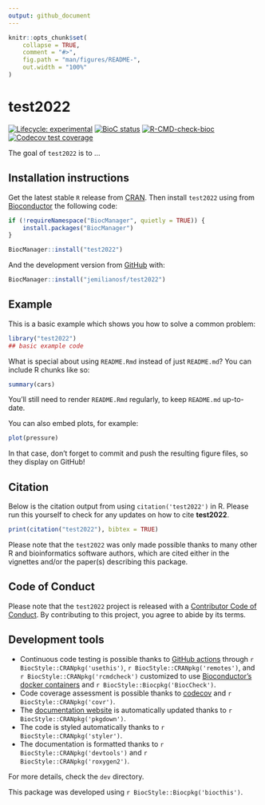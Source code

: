 ```yaml
---
output: github_document
---
```


<!-- README.md is generated from README.Rmd. Please edit that file -->

```r
knitr::opts_chunk$set(
    collapse = TRUE,
    comment = "#>",
    fig.path = "man/figures/README-",
    out.width = "100%"
)
```

# test2022

<!-- badges: start -->
[![Lifecycle: experimental](https://img.shields.io/badge/lifecycle-experimental-orange.svg)](https://lifecycle.r-lib.org/articles/stages.html#experimental)
[![BioC status](http://www.bioconductor.org/shields/build/release/bioc/test2022.svg)](https://bioconductor.org/checkResults/release/bioc-LATEST/test2022)
[![R-CMD-check-bioc](https://github.com/jemilianosf/test2022/workflows/R-CMD-check-bioc/badge.svg)](https://github.com/jemilianosf/test2022/actions)
[![Codecov test coverage](https://codecov.io/gh/jemilianosf/test2022/branch/master/graph/badge.svg)](https://codecov.io/gh/jemilianosf/test2022?branch=master)
<!-- badges: end -->

The goal of `test2022` is to ...

## Installation instructions

Get the latest stable `R` release from [CRAN](http://cran.r-project.org/). Then install `test2022` using from [Bioconductor](http://bioconductor.org/) the following code:

```r
if (!requireNamespace("BiocManager", quietly = TRUE)) {
    install.packages("BiocManager")
}

BiocManager::install("test2022")
```

And the development version from [GitHub](https://github.com/jemilianosf/test2022) with:

```r
BiocManager::install("jemilianosf/test2022")
```
## Example

This is a basic example which shows you how to solve a common problem:

```r
library("test2022")
## basic example code
```

What is special about using `README.Rmd` instead of just `README.md`? You can include R chunks like so:

```r
summary(cars)
```

You'll still need to render `README.Rmd` regularly, to keep `README.md` up-to-date.

You can also embed plots, for example:

```r
plot(pressure)
```

In that case, don't forget to commit and push the resulting figure files, so they display on GitHub!

## Citation

Below is the citation output from using `citation('test2022')` in R. Please
run this yourself to check for any updates on how to cite __test2022__.

```r
print(citation("test2022"), bibtex = TRUE)
```

Please note that the `test2022` was only made possible thanks to many other R and bioinformatics software authors, which are cited either in the vignettes and/or the paper(s) describing this package.

## Code of Conduct

Please note that the `test2022` project is released with a [Contributor Code of Conduct](http://bioconductor.org/about/code-of-conduct/). By contributing to this project, you agree to abide by its terms.

## Development tools

* Continuous code testing is possible thanks to [GitHub actions](https://www.tidyverse.org/blog/2020/04/usethis-1-6-0/)  through `r BiocStyle::CRANpkg('usethis')`, `r BiocStyle::CRANpkg('remotes')`, and `r BiocStyle::CRANpkg('rcmdcheck')` customized to use [Bioconductor's docker containers](https://www.bioconductor.org/help/docker/) and `r BiocStyle::Biocpkg('BiocCheck')`.
* Code coverage assessment is possible thanks to [codecov](https://codecov.io/gh) and `r BiocStyle::CRANpkg('covr')`.
* The [documentation website](http://jemilianosf.github.io/test2022) is automatically updated thanks to `r BiocStyle::CRANpkg('pkgdown')`.
* The code is styled automatically thanks to `r BiocStyle::CRANpkg('styler')`.
* The documentation is formatted thanks to `r BiocStyle::CRANpkg('devtools')` and `r BiocStyle::CRANpkg('roxygen2')`.

For more details, check the `dev` directory.

This package was developed using `r BiocStyle::Biocpkg('biocthis')`.


